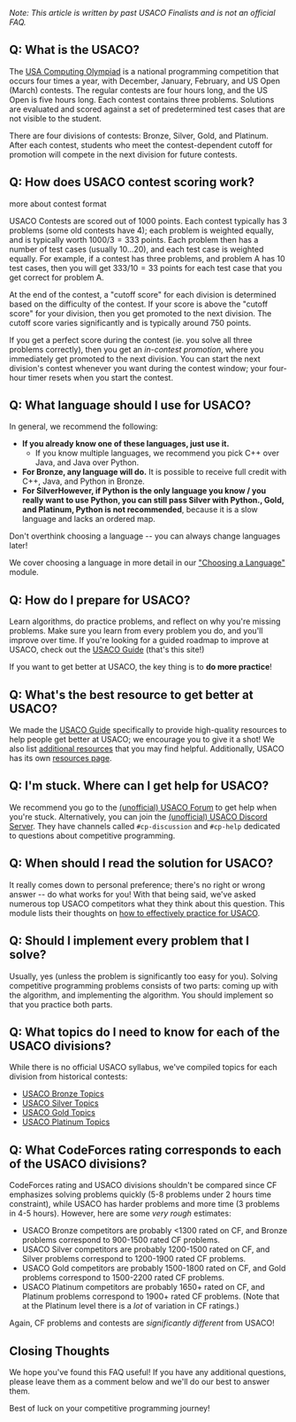 _Note: This article is written by past USACO Finalists and is not an official FAQ._

## Q: What is the USACO?

The [USA Computing Olympiad](http://www.usaco.org/) is a national programming competition that occurs four times a year, with December, January, February, and US Open (March) contests. The regular contests are four hours long, and the US Open is five hours long. Each contest contains three problems. Solutions are evaluated and scored against a set of predetermined test cases that are not visible to the student.

There are four divisions of contests: Bronze, Silver, Gold, and Platinum. After each contest, students who meet the contest-dependent cutoff for promotion will compete in the next division for future contests.

## Q: How does USACO contest scoring work?

<Resources>
	<Resource
		source="USACO@USA Computing Olympiad"
		title="Contests"
		url="http://www.usaco.org/index.php?page=contests"
		starred
	>
		more about contest format
	</Resource>
</Resources>

USACO Contests are scored out of 1000 points. Each contest typically has 3 problems (some old contests have 4); each problem is weighted equally, and is typically worth $1000/3 = 333$ points. Each problem then has a number of test cases (usually 10...20), and each test case is weighted equally. For example, if a contest has three problems, and problem A has 10 test cases, then you will get $333/10 = 33$ points for each test case that you get correct for problem A.

At the end of the contest, a "cutoff score" for each division is determined based on the difficulty of the contest. If your score is above the "cutoff score" for your division, then you get promoted to the next division. The cutoff score varies significantly and is typically around $750$ points.

If you get a perfect score during the contest (ie. you solve all three problems correctly), then you get an _in-contest promotion_, where you immediately get promoted to the next division. You can start the next division's contest whenever you want during the contest window; your four-hour timer resets when you start the contest.

## Q: What language should I use for USACO?

In general, we recommend the following:

- **If you already know one of these languages, just use it.**
  - If you know multiple languages, we recommend you pick C++ over Java, and Java over Python.
- **For Bronze, any language will do.** It is possible to receive full credit with C++, Java, and Python in Bronze.
- **For Silver<Asterisk>However, if Python is the only language you know / you really want to use Python, you can still pass Silver with Python.</Asterisk>, Gold, and Platinum, Python is not recommended**, because it is a slow language and lacks an ordered map.

Don't overthink choosing a language -- you can always change languages later!

We cover choosing a language in more detail in our ["Choosing a Language"](https://usaco.guide/general/choosing-lang) module.

## Q: How do I prepare for USACO?

Learn algorithms, do practice problems, and reflect on why you're missing problems. Make sure you learn from every problem you do, and you'll improve over time. If you're looking for a guided roadmap to improve at USACO, check out the [USACO Guide](https://usaco.guide/) (that's this site!)

If you want to get better at USACO, the key thing is to **do more practice**!

## Q: What's the best resource to get better at USACO?

We made the [USACO Guide](https://usaco.guide/) specifically to provide high-quality resources to help people get better at USACO; we encourage you to give it a shot! We also list [additional resources](https://usaco.guide/general/resources-cp) that you may find helpful. Additionally, USACO has its own [resources page](http://usaco.org/index.php?page=resources).

## Q: I'm stuck. Where can I get help for USACO?

We recommend you go to the [(unofficial) USACO Forum](https://forum.usaco.guide/) to get help when you're stuck. Alternatively, you can join the [(unofficial) USACO Discord Server](https://discord.com/invite/bessMBe). They have channels called `#cp-discussion` and `#cp-help` dedicated to questions about competitive programming.

## Q: When should I read the solution for USACO?

It really comes down to personal preference; there's no right or wrong answer -- do what works for you! With that being said, we've asked numerous top USACO competitors what they think about this question. This module lists their thoughts on [how to effectively practice for USACO](https://usaco.guide/general/practicing).

## Q: Should I implement every problem that I solve?

Usually, yes (unless the problem is significantly too easy for you). Solving competitive programming problems consists of two parts: coming up with the algorithm, and implementing the algorithm. You should implement so that you practice both parts.

## Q: What topics do I need to know for each of the USACO divisions?

While there is no official USACO syllabus, we've compiled topics for each division from historical contests:

- [USACO Bronze Topics](https://usaco.guide/bronze)
- [USACO Silver Topics](https://usaco.guide/silver)
- [USACO Gold Topics](https://usaco.guide/gold)
- [USACO Platinum Topics](https://usaco.guide/plat)

## Q: What CodeForces rating corresponds to each of the USACO divisions?

CodeForces rating and USACO divisions shouldn't be compared since CF emphasizes solving problems quickly (5-8 problems under 2 hours time constraint), while USACO has harder problems and more time (3 problems in 4-5 hours). However, here are some _very rough_ estimates:

- USACO Bronze competitors are probably <1300 rated on CF, and Bronze problems correspond to 900-1500 rated CF problems.
- USACO Silver competitors are probably 1200-1500 rated on CF, and Silver problems correspond to 1200-1900 rated CF problems.
- USACO Gold competitors are probably 1500-1800 rated on CF, and Gold problems correspond to 1500-2200 rated CF problems.
- USACO Platinum competitors are probably 1650+ rated on CF, and Platinum problems correspond to 1900+ rated CF problems. (Note that at the Platinum level there is a _lot_ of variation in CF ratings.)

Again, CF problems and contests are _significantly different_ from USACO!

## Closing Thoughts

We hope you've found this FAQ useful! If you have any additional questions, please leave them as a comment below and we'll do our best to answer them.

Best of luck on your competitive programming journey!
